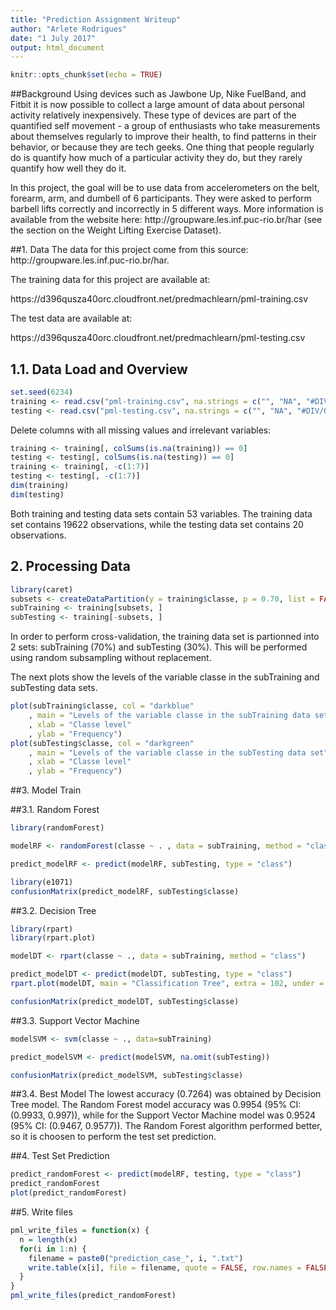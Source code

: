 ---
title: "Prediction Assignment Writeup"
author: "Arlete Rodrigues"
date: "1 July 2017"
output: html_document
---

```{r setup, include=FALSE}
knitr::opts_chunk$set(echo = TRUE)
```

##Background
Using devices such as Jawbone Up, Nike FuelBand, and Fitbit it is now possible to collect a large amount of data about personal activity relatively inexpensively. These type of devices are part of the quantified self movement - a group of enthusiasts who take measurements about themselves regularly to improve their health, to find patterns in their behavior, or because they are tech geeks. One thing that people regularly do is quantify how much of a particular activity they do, but they rarely quantify how well they do it. 

In this project, the goal will be to use data from accelerometers on the belt, forearm, arm, and dumbell of 6 participants. They were asked to perform barbell lifts correctly and incorrectly in 5 different ways. More information is available from the website here: http://groupware.les.inf.puc-rio.br/har (see the section on the Weight Lifting Exercise Dataset).

##1. Data
The data for this project come from this source: http://groupware.les.inf.puc-rio.br/har.

The training data for this project are available at:

https://d396qusza40orc.cloudfront.net/predmachlearn/pml-training.csv

The test data are available at:

https://d396qusza40orc.cloudfront.net/predmachlearn/pml-testing.csv



## 1.1.  Data Load and Overview
```{r }
set.seed(6234)
training <- read.csv("pml-training.csv", na.strings = c("", "NA", "#DIV/0!"))
testing <- read.csv("pml-testing.csv", na.strings = c("", "NA", "#DIV/0!"))
```
Delete columns with all missing values and irrelevant variables:
```{r }
training <- training[, colSums(is.na(training)) == 0]
testing <- testing[, colSums(is.na(testing)) == 0]
training <- training[, -c(1:7)]
testing <- testing[, -c(1:7)]
dim(training)
dim(testing)
```
Both training and testing data sets contain 53 variables.  The training data set contains 19622 observations, while the testing data set contains 20 observations.


## 2.  Processing Data
```{r }
library(caret)
subsets <- createDataPartition(y = training$classe, p = 0.70, list = FALSE)
subTraining <- training[subsets, ]
subTesting <- training[-subsets, ]
```
In order to perform cross-validation, the training data set is partionned into 2 sets: subTraining (70%) and subTesting (30%). This will be performed using random subsampling without replacement.

The next plots show the levels of the variable classe in the subTraining and subTesting data sets.
```{r }
plot(subTraining$classe, col = "darkblue"
    , main = "Levels of the variable classe in the subTraining data set"
    , xlab = "Classe level"
    , ylab = "Frequency")
plot(subTesting$classe, col = "darkgreen"
    , main = "Levels of the variable classe in the subTesting data set"
    , xlab = "Classe level"
    , ylab = "Frequency")
```

##3. Model Train


##3.1. Random Forest
```{r }
library(randomForest)

modelRF <- randomForest(classe ~ . , data = subTraining, method = "class")

predict_modelRF <- predict(modelRF, subTesting, type = "class")

library(e1071)
confusionMatrix(predict_modelRF, subTesting$classe)
```

##3.2. Decision Tree
```{r }
library(rpart)
library(rpart.plot)

modelDT <- rpart(classe ~ ., data = subTraining, method = "class")

predict_modelDT <- predict(modelDT, subTesting, type = "class")
rpart.plot(modelDT, main = "Classification Tree", extra = 102, under = TRUE, faclen = 0)

confusionMatrix(predict_modelDT, subTesting$classe)
```

##3.3. Support Vector Machine
```{r }
modelSVM <- svm(classe ~ ., data=subTraining)

predict_modelSVM <- predict(modelSVM, na.omit(subTesting))

confusionMatrix(predict_modelSVM, subTesting$classe)
```

##3.4. Best Model
The lowest accuracy (0.7264) was obtained by Decision Tree model. The Random Forest model accuracy was 0.9954 (95% CI: (0.9933, 0.997)), while for the Support Vector Machine model was 0.9524 (95% CI: (0.9467, 0.9577)).
The Random Forest algorithm performed better, so it is choosen to perform the test set prediction.


##4. Test Set Prediction
```{r }
predict_randomForest <- predict(modelRF, testing, type = "class")
predict_randomForest
plot(predict_randomForest)
```


##5. Write files
```{r } 
pml_write_files = function(x) {
  n = length(x)
  for(i in 1:n) {
    filename = paste0("prediction_case_", i, ".txt")
    write.table(x[i], file = filename, quote = FALSE, row.names = FALSE, col.names = FALSE)
  }
}
pml_write_files(predict_randomForest)
```
